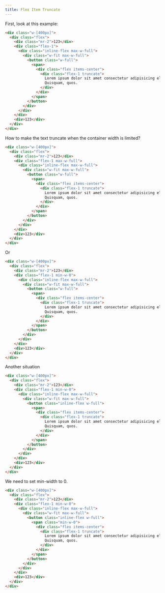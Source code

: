 ```yaml
---
title: Flex Item Truncate
---
```


First, look at this example:

<Playground preset="tailwind" height="300">

```html index.html
<div class="w-[400px]">
  <div class="flex">
    <div class="mr-2">123</div>
    <div class="flex-1">
      <div class="inline-flex max-w-full">
        <div class="w-fit max-w-full">
          <button class="w-full">
            <span>
              <div class="flex items-center">
                <div class="flex-1 truncate">
                  Lorem ipsum dolor sit amet consectetur adipisicing elit.
                  Quisquam, quos.
                </div>
              </div>
            </span>
          </button>
        </div>
      </div>
    </div>
    <div>123</div>
  </div>
</div>
```

</Playground>

How to make the text truncate when the container width is limited?

<Playground preset="tailwind" height="300">

```html index.html
<div class="w-[400px]">
  <div class="flex">
    <div class="mr-2">123</div>
    <div class="flex-1 max-w-full">
      <div class="inline-flex max-w-full">
        <div class="w-fit max-w-full">
          <button class="w-full">
            <span>
              <div class="flex items-center">
                <div class="flex-1 truncate">
                  Lorem ipsum dolor sit amet consectetur adipisicing elit.
                  Quisquam, quos.
                </div>
              </div>
            </span>
          </button>
        </div>
      </div>
    </div>
    <div>123</div>
  </div>
</div>
```

</Playground>

Or

<Playground preset="tailwind" height="300">

```html index.html
<div class="w-[400px]">
  <div class="flex">
    <div class="mr-2">123</div>
    <div class="flex-1 min-w-0">
      <div class="inline-flex max-w-full">
        <div class="w-fit max-w-full">
          <button class="w-full">
            <span>
              <div class="flex items-center">
                <div class="flex-1 truncate">
                  Lorem ipsum dolor sit amet consectetur adipisicing elit.
                  Quisquam, quos.
                </div>
              </div>
            </span>
          </button>
        </div>
      </div>
    </div>
    <div>123</div>
  </div>
</div>
```

</Playground>

Another situation

<Playground preset="tailwind" height="300">

```html index.html
<div class="w-[400px]">
  <div class="flex">
    <div class="mr-2">123</div>
    <div class="flex-1 min-w-0">
      <div class="inline-flex max-w-full">
        <div class="w-fit max-w-full">
          <button class="inline-flex w-full">
            <span>
              <div class="flex items-center">
                <div class="flex-1 truncate">
                  Lorem ipsum dolor sit amet consectetur adipisicing elit.
                  Quisquam, quos.
                </div>
              </div>
            </span>
          </button>
        </div>
      </div>
    </div>
    <div>123</div>
  </div>
</div>
```

</Playground>

We need to set min-width to 0.

<Playground preset="tailwind" height="300">

```html index.html
<div class="w-[400px]">
  <div class="flex">
    <div class="mr-2">123</div>
    <div class="flex-1 min-w-0">
      <div class="inline-flex max-w-full">
        <div class="w-fit max-w-full">
          <button class="inline-flex w-full">
            <span class="min-w-0">
              <div class="flex items-center">
                <div class="flex-1 truncate">
                  Lorem ipsum dolor sit amet consectetur adipisicing elit.
                  Quisquam, quos.
                </div>
              </div>
            </span>
          </button>
        </div>
      </div>
    </div>
    <div>123</div>
  </div>
</div>
```

</Playground>

